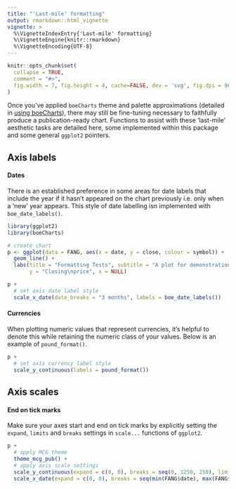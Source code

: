```yaml
---
title: "'Last-mile' formatting"
output: rmarkdown::html_vignette
vignette: >
  %\VignetteIndexEntry{'Last-mile' formatting}
  %\VignetteEngine{knitr::rmarkdown}
  %\VignetteEncoding{UTF-8}
---
```


```r
knitr::opts_chunk$set(
  collapse = TRUE,
  comment = "#>",
  fig.width = 7, fig.height = 4, cache=FALSE, dev = 'svg', fig.dpi = 96
)
```

Once you've applied `boeCharts` theme and palette approximations (detailed in [using boeCharts](using-boeCharts.html)), there may still be fine-tuning necessary to faithfully produce a publication-ready chart. Functions to assist with these 'last-mile' aesthetic tasks are detailed here, some implemented within this package and some general `ggplot2` pointers.


## Axis labels

#### Dates

There is an established preference in some areas for date labels that include the year if it hasn't appeared on the chart previously i.e. only when a 'new' year appears. This style of date labelling isn implemented with `boe_date_labels()`.

```r

library(ggplot2)
library(boeCharts)

# create chart
p <- ggplot(data = FANG, aes(x = date, y = close, colour = symbol)) +
  geom_line() +
  labs(title = "Formatting Tests", subtitle = "A plot for demonstration purposes",
       y = "Closing\nprice", x = NULL)

p +
  # set axis date label style
  scale_x_date(date_breaks = "3 months", labels = boe_date_labels())

```

#### Currencies

When plotting numeric values that represent currencies, it's helpful to denote this while retaining the numeric class of your values. Below is an example of `pound_format()`.

```r

p +
  # set axis currency label style
  scale_y_continuous(labels = pound_format())

```


## Axis scales

#### End on tick marks

Make sure your axes start and end on tick marks by explicitly setting the `expand`, `limits` and `breaks` settings in `scale...` functions of `ggplot2`.

```r
p +
  # apply MCG theme
  theme_mcg_pub() +
  # apply axis scale settings
  scale_y_continuous(expand = c(0, 0), breaks = seq(0, 1250, 250), limits = c(0, 1250), position = "right") +
  scale_x_date(expand = c(0, 0), breaks = seq(min(FANG$date), max(FANG$date), by = "3 months"), labels = boe_date_labels())
```

